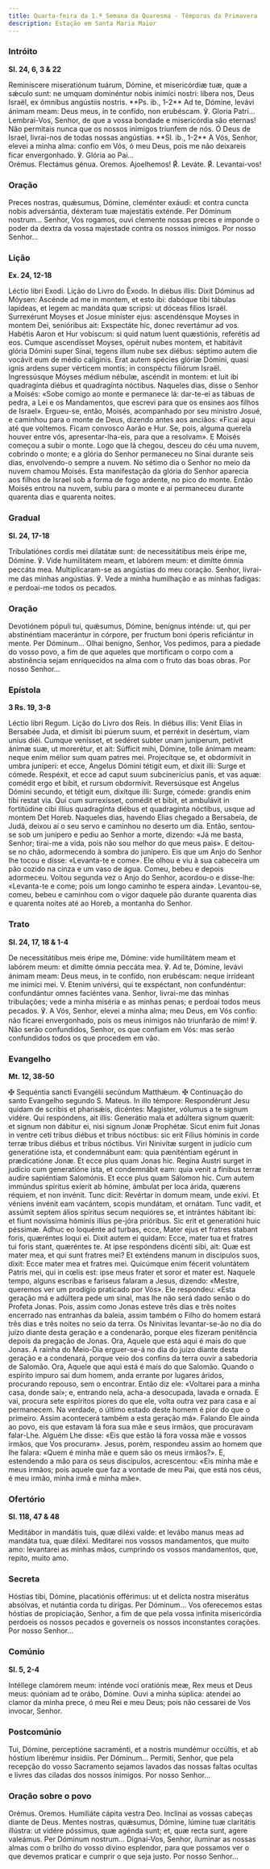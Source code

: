 ```yaml
---
title: Quarta-feira da 1.ª Semana da Quaresma - Têmporas da Primavera
description: Estação em Santa Maria Maior
---
```


### Intróito

**Sl. 24, 6, 3 & 22**

<div class="side-by-side not-content">
  <span>
    Reminíscere miseratiónum tuárum, Dómine, et misericórdiæ tuæ, quæ a sǽculo sunt: ne umquam
    dominéntur nobis inimíci nostri: líbera nos, Deus Israël, ex ómnibus angústiis nostris. **Ps.
    ib., 1-2** Ad te, Dómine, levávi ánimam meam: Deus meus, in te confído, non erubéscam. ℣. Gloria
    Patri...
  </span>
  <span>
    Lembrai-Vos, Senhor, de que a vossa bondade e misericórdia são eternas! Não permitais nunca que
    os nossos inimigos triunfem de nós. Ó Deus de Israel, livrai-nos de todas nossas angústias.
    **Sl. ib., 1-2** A Vós, Senhor, elevei a minha alma: confio em Vós, ó meu Deus, pois me não
    deixareis ficar envergonhado. ℣. Glória ao Pai...
  </span>
</div>

<div class="side-by-side not-content">
  <span class="text-red-500 text-center">Orémus. Flectámus génua.</span>
  <span class="text-red-500 text-center">Oremos. Ajoelhemos!</span>
  <span>
    <span class="text-red-500">℟.</span> Leváte.
  </span>
  <span>
    <span class="text-red-500">℟.</span> Levantai-vos!
  </span>
</div>

### Oração

<div class="side-by-side not-content">
  <span>
    Preces nostras, quǽsumus, Dómine, cleménter exáudi: et contra cuncta nobis adversántia, déxteram
    tuæ majestátis exténde. Per Dóminum nostrum...
  </span>
  <span>
    Senhor, Vos rogamos, ouvi clemente nossas preces e imponde o poder da dextra da vossa majestade
    contra os nossos inimigos. Por nosso Senhor...
  </span>
</div>

### Lição

**Ex. 24, 12-18**

<div class="side-by-side not-content">
  <span>Léctio libri Exodi.</span>
  <span>Lição do Livro do Êxodo.</span>
  <span>
    In diébus illis: Dixit Dóminus ad Móysen: Ascénde ad me in montem, et esto ibi: dabóque tibi
    tábulas lapídeas, et legem ac mandáta quæ scripsi: ut dóceas fílios Israël. Surrexérunt Moyses
    et Josue miníster ejus: ascendénsque Moyses in montem Dei, senióribus ait: Exspectáte hic, donec
    revertámur ad vos. Habétis Aaron et Hur vobíscum: si quid natum luent quæstiónis, referétis ad
    eos. Cumque ascendísset Moyses, opéruit nubes montem, et habitávit glória Dómini super Sínai,
    tegens illum nube sex diébus: séptimo autem die vocávit eum de médio calíginis. Erat autem
    spécies glóriæ Dómini, quasi ignis ardens super vérticem montis; in conspéctu filiórum Israël.
    Ingressúsque Móyses médium nébulæ, ascéndit in montem: et luit ibi quadragínta diébus et
    quadragínta nóctibus.
  </span>
  <span>
    Naqueles dias, disse o Senhor a Moisés: «Sobe comigo ao monte e permanece lá: dar-te-ei as
    tábuas de pedra, a Lei e os Mandamentos, que escrevi para que os ensines aos filhos de Israel».
    Ergueu-se, então, Moisés, acompanhado por seu ministro Josué, e caminhou para o monte de Deus,
    dizendo antes aos anciãos: «Ficai aqui até que voltemos. Ficam convosco Aarão e Hur. Se, pois,
    alguma querela houver entre vós, apresentar-lha-eis, para que a resolvam». E Moisés começou a
    subir o monte. Logo que lá chegou, desceu do céu uma nuvem, cobrindo o monte; e a glória do
    Senhor permaneceu no Sinai durante seis dias, envolvendo-o sempre a nuvem. No sétimo dia o
    Senhor no meio da nuvem chamou Moisés. Esta manifestação da glória do Senhor aparecia aos filhos
    de Israel sob a forma de fogo ardente, no pico do monte. Então Moisés entrou na nuvem, subiu
    para o monte e aí permaneceu durante quarenta dias e quarenta noites.
  </span>
</div>

### Gradual

**Sl. 24, 17-18**

<div class="side-by-side not-content">
  <span>
    Tribulatiónes cordis mei dilatátæ sunt: de necessitátibus meis éripe me, Dómine. ℣. Vide
    humilitátem meam, et labórem meum: et dimítte ómnia peccáta mea.
  </span>
  <span>
    Multiplicaram-se as angústias do meu coração. Senhor, livrai-me das minhas angústias. ℣. Vede a
    minha humilhação e as minhas fadigas: e perdoai-me todos os pecados.
  </span>
</div>

### Oração

<div class="side-by-side not-content">
  <span>
    Devotiónem pópuli tui, quǽsumus, Dómine, benígnus inténde: ut, qui per abstinéntiam macerántur
    in córpore, per fructum boni óperis reficiántur in mente. Per Dóminum...
  </span>
  <span>
    Olhai benigno, Senhor, Vos pedimos, para a piedade do vosso povo, a fim de que aqueles que
    mortificam o corpo com a abstinência sejam enriquecidos na alma com o fruto das boas obras. Por
    nosso Senhor...
  </span>
</div>

### Epístola

**3 Rs. 19, 3-8**

<div class="side-by-side not-content">
  <span>Léctio libri Regum.</span>
  <span>Lição do Livro dos Reis.</span>
  <span>
    In diébus illis: Venit Elías in Bersabée Juda, et dimísit ibi púerum suum, et perréxit in
    desértum, viam uníus diéi. Cumque venísset, et sedéret subter unam juníperum, petívit ánimæ suæ,
    ut morerétur, et ait: Súfficit mihi, Dómine, tolle ánimam meam: neque enim mélior sum quam
    patres mei. Projecítque se, et obdormívit in umbra juníperi: et ecce, Angelus Dómini tétigit
    eum, et dixit illi: Surge et cómede. Respéxit, et ecce ad caput suum subcinerícius panis, et vas
    aquæ: comédit ergo et bibit, et rursum obdormívit. Reversúsque est Angelus Dómini secundo, et
    tétigit eum, dixítque illi: Surge, cómede: grandis enim tibi restat via. Qui cum surrexísset,
    comédit et bibit, et ambulávit in fortitúdine cibi illíus quadragínta diébus et quadragínta
    nóctibus, usque ad montem Det Horeb.
  </span>
  <span>
    Naqueles dias, havendo Elias chegado a Bersabeia, de Judá, deixou aí o seu servo e caminhou no
    deserto um dia. Então, sentou-se sob um junípero e pediu ao Senhor a morte, dizendo: «Já me
    basta, Senhor; tirai-me a vida, pois não sou melhor do que meus pais». E deitou-se no chão,
    adormecendo à sombra do junípero. Eis que um Anjo do Senhor lhe tocou e disse: «Levanta-te e
    come». Ele olhou e viu à sua cabeceira um pão cozido na cinza e um vaso de água. Comeu, bebeu e
    depois adormeceu. Voltou segunda vez o Anjo do Senhor, acordou-o e disse-lhe: «Levanta-te e
    come; pois um longo caminho te espera ainda». Levantou-se, comeu, bebeu e caminhou com o vigor
    daquele pão durante quarenta dias e quarenta noites até ao Horeb, a montanha do Senhor.
  </span>
</div>

### Trato

**Sl. 24, 17, 18 & 1-4**

<div class="side-by-side not-content">
  <span>
    De necessitátibus meis éripe me, Dómine: vide humilitátem meam et labórem meum: et dimítte ómnia
    peccáta mea. ℣. Ad te, Dómine, levávi ánimam meam: Deus meus, in te confído, non erubéscam:
    neque irrídeant me inimíci mei. V. Etenim univérsi, qui te exspéctant, non confundéntur:
    confundántur omnes faciéntes vana.
  </span>
  <span>
    Senhor, livrai-me das minhas tribulações; vede a minha miséria e as minhas penas; e perdoai
    todos meus pecados. ℣. A Vós, Senhor, elevei a minha alma; meu Deus, em Vós confio: não ficarei
    envergonhado, pois os meus inimigos não triunfarão de mim! ℣. Não serão confundidos, Senhor, os
    que confiam em Vós: mas serão confundidos todos os que procedem em vão.
  </span>
</div>

### Evangelho

**Mt. 12, 38-50**

<div class="side-by-side not-content">
  <span>
    <span class="text-red-500">✠</span> Sequéntia sancti Evangélii secúndum Matthǽum.
  </span>
  <span>
    <span class="text-red-500">✠</span> Continuação do santo Evangelho segundo S. Mateus.
  </span>
  <span>
    In illo témpore: Respondérunt Jesu quidam de scribis et pharisǽis, dicéntes: Magíster, vólumus a
    te signum vidére. Qui respóndens, ait illis: Generátio mala et adúltera signum quærit: et signum
    non dábitur ei, nisi signum Jonæ Prophétæ. Sicut enim fuit Jonas in ventre ceti tribus diébus et
    tribus nóctibus: sic erit Fílius hóminis in corde terræ tribus diébus et tribus nóctibus. Viri
    Ninivítæ surgent in judício cum generatióne ista, et condemnábunt eam: quia pæniténtiam egérunt
    in prædicatióne Jonæ. Et ecce plus quam Jonas hic. Regína Austri surget in judício cum
    generatióne ista, et condemnábit eam: quia venit a fínibus terræ audire sapiéntiam Salomónis. Et
    ecce plus quam Sálomon hic. Cum autem immúndus spíritus exíerit ab hómine, ámbulat per loca
    árida, quærens réquiem, et non invénit. Tunc dicit: Revértar in domum meam, unde exívi. Et
    véniens invénit eam vacántem, scopis mundátam, et ornátam. Tunc vadit, et assúmit septem álios
    spíritus secum nequióres se, et intrántes hábitant ibi: et fiunt novíssima hóminis illíus
    pe-jóra prióribus. Sic erit et generatióni huic péssimæ. Adhuc eo loquénte ad turbas, ecce,
    Mater ejus et fratres stabant foris, quæréntes loqui ei. Dixit autem ei quidam: Ecce, mater tua
    et fratres tui foris stant, quæréntes te. At ipse respóndens dicénti sibi, ait: Quæ est mater
    mea, et qui sunt fratres mei? Et exténdens manum in discípulos suos, dixit: Ecce mater mea et
    fratres mei. Quicúmque enim fécerit voluntátem Patris mei, qui in cœlis est: ipse meus frater et
    soror et mater est.
  </span>
  <span>
    Naquele tempo, alguns escribas e fariseus falaram a Jesus, dizendo: «Mestre, queremos ver um
    prodígio praticado por Vós». Ele respondeu: «Esta geração má e adúltera pede um sinal, mas lhe
    não será dado senão o do Profeta Jonas. Pois, assim como Jonas esteve três dias e três noites
    encerrado nas entranhas da baleia, assim também o Filho do homem estará três dias e três noites
    no seio da terra. Os Ninivitas levantar-se-ão no dia do juízo diante desta geração e a
    condenarão, porque eles fizeram penitência depois da pregação de Jonas. Ora, Aquele que está
    aqui é mais do que Jonas. A rainha do Meio-Dia erguer-se-á no dia do juízo diante desta geração
    e a condenará, porque veio dos confins da terra ouvir a sabedoria de Salomão. Ora, Aquele que
    aqui está é mais do que Salomão. Quando o espírito impuro sai dum homem, anda errante por
    lugares áridos, procurando repouso, sem o encontrar. Então diz ele: «Voltarei para a minha casa,
    donde saí»; e, entrando nela, acha-a desocupada, lavada e ornada. E vai, procura sete espíritos
    piores do que ele, volta outra vez para casa e aí permanecem. Na verdade, o último estado deste
    homem é pior do que o primeiro. Assim acontecerá também a esta geração má». Falando Ele ainda ao
    povo, eis que estavam lá fora sua mãe e seus irmãos, que procuravam falar-Lhe. Alguém Lhe disse:
    «Eis que estão lá fora vossa mãe e vossos irmãos, que Vos procuram». Jesus, porém, respondeu
    assim ao homem que lhe falara: «Quem é minha mãe e quem são os meus irmãos?». E, estendendo a
    mão para os seus discípulos, acrescentou: «Eis minha mãe e meus irmãos; pois aquele que faz a
    vontade de meu Pai, que está nos céus, é meu irmão, minha irmã e minha mãe».
  </span>
</div>

### Ofertório

**Sl. 118, 47 & 48**

<div class="side-by-side not-content">
  <span>
    Meditábor in mandátis tuis, quæ diléxi valde: et levábo manus meas ad mandáta tua, quæ diléxi.
  </span>
  <span>
    Meditarei nos vossos mandamentos, que muito amo: levantarei as minhas mãos, cumprindo os vossos
    mandamentos, que, repito, muito amo.
  </span>
</div>

### Secreta

<div class="side-by-side not-content">
  <span>
    Hóstias tibi, Dómine, placatiónis offérimus: ut et delícta nostra miserátus absólvas, et
    nutántia corda tu dírigas. Per Dóminum...
  </span>
  <span>
    Vos oferecemos estas hóstias de propiciação, Senhor, a fim de que pela vossa infinita
    misericórdia perdoeis os nossos pecados e governeis os nossos inconstantes corações. Por nosso
    Senhor...
  </span>
</div>

### Comúnio

**Sl. 5, 2-4**

<div class="side-by-side not-content">
  <span>
    Intéllege clamórem meum: inténde voci oratiónis meæ, Rex meus et Deus meus: quóniam ad te orábo,
    Dómine.
  </span>
  <span>
    Ouvi a minha súplica: atendei ao clamor da minha prece, ó meu Rei e meu Deus; pois não cessarei
    de Vos invocar, Senhor.
  </span>
</div>

### Postcomúnio

<div class="side-by-side not-content">
  <span>
    Tui, Dómine, perceptióne sacraménti, et a nostris mundémur occúltis, et ab hóstium liberémur
    insídiis. Per Dóminum...
  </span>
  <span>
    Permiti, Senhor, que pela recepção do vosso Sacramento sejamos lavados das nossas faltas ocultas
    e livres das ciladas dos nossos inimigos. Por nosso Senhor...
  </span>
</div>

### Oração sobre o povo

<div class="side-by-side not-content">
  <span class="text-red-500 text-center">Orémus.</span>
  <span class="text-red-500 text-center">Oremos.</span>
  <span>Humiliáte cápita vestra Deo.</span>
  <span>Inclinai as vossas cabeças diante de Deus.</span>
  <span>
    Mentes nostras, quǽsumus, Dómine, lúmine tuæ claritátis illústra: ut vidére póssimus, quæ agénda
    sunt; et, quæ recta sunt, agere valeámus. Per Dóminum nostrum...
  </span>
  <span>
    Dignai-Vos, Senhor, iluminar as nossas almas com o brilho do vosso divino esplendor, para que
    possamos ver o que devemos praticar e cumprir o que seja justo. Por nosso Senhor...
  </span>
</div>
